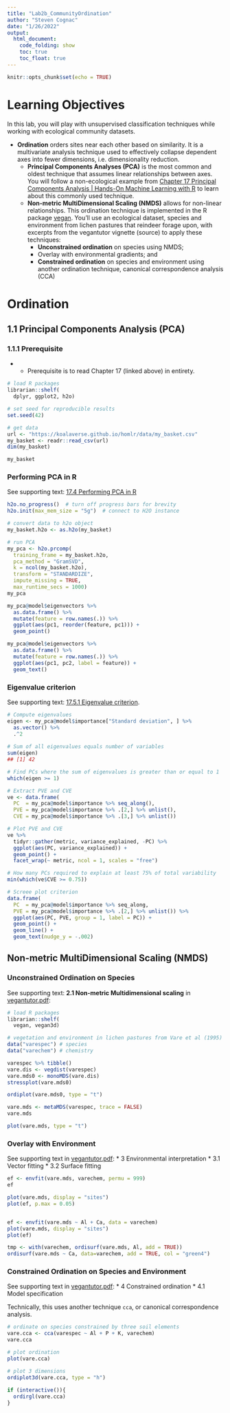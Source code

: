 ```yaml
---
title: "Lab2b_CommunityOrdination"
author: "Steven Cognac"
date: "1/26/2022"
output: 
  html_document:
    code_folding: show
    toc: true
    toc_float: true
---
```


```r
knitr::opts_chunk$set(echo = TRUE)
```

# Learning Objectives
In this lab, you will play with unsupervised classification techniques while working with ecological community datasets.
  
 - **Ordination** orders sites near each other based on similarity. It is a multivariate analysis technique used to effectively collapse dependent axes into fewer dimensions, i.e. dimensionality reduction.
    - **Principal Components Analyses (PCA)** is the most common and oldest technique that assumes linear relationships between axes. You will follow a non-ecological example from [Chapter 17 Principal Components Analysis | Hands-On Machine Learning with R](https://bradleyboehmke.github.io/HOML/pca.html) to learn about this commonly used technique.
    - **Non-metric MultiDimensional Scaling (NMDS)** allows for non-linear relationships. This ordination technique is implemented in the R package [vegan](https://cran.r-project.org/web/packages/vegan/index.html). You’ll use an ecological dataset, species and environment from lichen pastures that reindeer forage upon, with excerpts from the vegantutor vignette (source) to apply these techniques:
      - **Unconstrained ordination** on species using NMDS;
      - Overlay with environmental gradients; and
      - **Constrained ordination** on species and environment using another ordination technique, canonical correspondence analysis (CCA)
  
  
# Ordination
## 1.1 Principal Components Analysis (PCA)
### 1.1.1 Prerequisite
 -  - Prerequisite is to read Chapter 17 (linked above) in entirety.
```r
# load R packages
librarian::shelf(
  dplyr, ggplot2, h2o)

# set seed for reproducible results
set.seed(42)

# get data
url <- "https://koalaverse.github.io/homlr/data/my_basket.csv"
my_basket <- readr::read_csv(url)
dim(my_basket)

my_basket
```

### Performing PCA in R

See supporting text: [17.4 Performing PCA in R](https://bradleyboehmke.github.io/HOML/pca.html#performing-pca-in-r)

```r
h2o.no_progress()  # turn off progress bars for brevity
h2o.init(max_mem_size = "5g")  # connect to H2O instance

# convert data to h2o object
my_basket.h2o <- as.h2o(my_basket)

# run PCA
my_pca <- h2o.prcomp(
  training_frame = my_basket.h2o,
  pca_method = "GramSVD",
  k = ncol(my_basket.h2o), 
  transform = "STANDARDIZE", 
  impute_missing = TRUE,
  max_runtime_secs = 1000)
my_pca

my_pca@model$eigenvectors %>% 
  as.data.frame() %>% 
  mutate(feature = row.names(.)) %>%
  ggplot(aes(pc1, reorder(feature, pc1))) +
  geom_point()

my_pca@model$eigenvectors %>% 
  as.data.frame() %>% 
  mutate(feature = row.names(.)) %>%
  ggplot(aes(pc1, pc2, label = feature)) +
  geom_text()
```
### Eigenvalue criterion

See supporting text: [17.5.1 Eigenvalue criterion](https://bradleyboehmke.github.io/HOML/pca.html#eigenvalue-criterion).


```r
# Compute eigenvalues
eigen <- my_pca@model$importance["Standard deviation", ] %>%
  as.vector() %>%
  .^2
  
# Sum of all eigenvalues equals number of variables
sum(eigen)
## [1] 42

# Find PCs where the sum of eigenvalues is greater than or equal to 1
which(eigen >= 1)

# Extract PVE and CVE
ve <- data.frame(
  PC  = my_pca@model$importance %>% seq_along(),
  PVE = my_pca@model$importance %>% .[2,] %>% unlist(),
  CVE = my_pca@model$importance %>% .[3,] %>% unlist())

# Plot PVE and CVE
ve %>%
  tidyr::gather(metric, variance_explained, -PC) %>%
  ggplot(aes(PC, variance_explained)) +
  geom_point() +
  facet_wrap(~ metric, ncol = 1, scales = "free")

# How many PCs required to explain at least 75% of total variability
min(which(ve$CVE >= 0.75))

# Screee plot criterion
data.frame(
  PC  = my_pca@model$importance %>% seq_along,
  PVE = my_pca@model$importance %>% .[2,] %>% unlist()) %>%
  ggplot(aes(PC, PVE, group = 1, label = PC)) +
  geom_point() +
  geom_line() +
  geom_text(nudge_y = -.002)
```

## Non-metric MultiDimensional Scaling (NMDS)

### Unconstrained Ordination on Species

See supporting text: **2.1 Non-metric Multidimensional scaling** in [vegantutor.pdf](https://github.com/bbest/eds232-ml/raw/main/files/vegantutor.pdf): 


```r
# load R packages
librarian::shelf(
  vegan, vegan3d)

# vegetation and environment in lichen pastures from Vare et al (1995)
data("varespec") # species
data("varechem") # chemistry

varespec %>% tibble()
vare.dis <- vegdist(varespec)
vare.mds0 <- monoMDS(vare.dis)
stressplot(vare.mds0)

ordiplot(vare.mds0, type = "t")

vare.mds <- metaMDS(varespec, trace = FALSE)
vare.mds

plot(vare.mds, type = "t")
```


### Overlay with Environment

See supporting text in [vegantutor.pdf](https://github.com/bbest/eds232-ml/raw/main/files/vegantutor.pdf): 
  * 3 Environmental interpretation
  * 3.1 Vector fitting
  * 3.2 Surface fitting

```r
ef <- envfit(vare.mds, varechem, permu = 999)
ef

plot(vare.mds, display = "sites")
plot(ef, p.max = 0.05)


ef <- envfit(vare.mds ~ Al + Ca, data = varechem)
plot(vare.mds, display = "sites")
plot(ef)

tmp <- with(varechem, ordisurf(vare.mds, Al, add = TRUE))
ordisurf(vare.mds ~ Ca, data=varechem, add = TRUE, col = "green4")
```


### Constrained Ordination on Species and Environment

See supporting text in [vegantutor.pdf](https://github.com/bbest/eds232-ml/raw/main/files/vegantutor.pdf): 
  * 4 Constrained ordination
  * 4.1 Model specification
  
Technically, this uses another technique `cca`, or canonical correspondence analysis.

```r
# ordinate on species constrained by three soil elements
vare.cca <- cca(varespec ~ Al + P + K, varechem)
vare.cca

# plot ordination
plot(vare.cca)

# plot 3 dimensions
ordiplot3d(vare.cca, type = "h")
  
if (interactive()){
  ordirgl(vare.cca)
}
```


